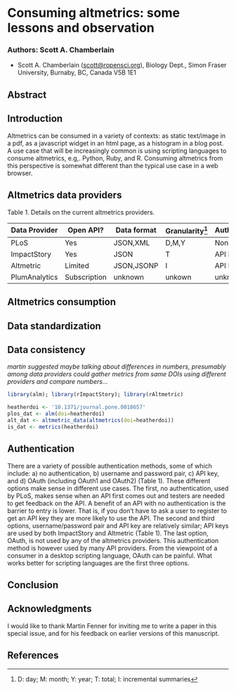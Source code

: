 # Consuming altmetrics: some lessons and observation

### Authors: Scott A. Chamberlain

+ Scott A. Chamberlain ([scott@ropensci.org](mailto:scott@ropensci.org)), Biology Dept., Simon Fraser University, Burnaby, BC, Canada V5B 1E1

Abstract
--------


Introduction
--------

Altmetrics can be consumed in a variety of contexts: as static text/image in a pdf, as a javascript widget in an html page, as a histogram in a blog post. A use case that will be increasingly common is using scripting languages to consume altmetrics, e.g,. Python, Ruby, and R. Consuming altmetrics from this perspective is somewhat different than the typical use case in a web browser. 

Altmetrics data providers
--------

Table 1. Details on the current altmetrics providers.

Data Provider | Open API?    | Data format  | Granularity[^1] | Authentication
------------- | ----------   | ------------ | --------------  | --------------
PLoS          | Yes          | JSON,XML     | D,M,Y		  	  | None
ImpactStory   | Yes          | JSON			| T			  	  | API Key
Altmetric     | Limited      | JSON,JSONP	| I			  	  | API Key
PlumAnalytics | Subscription | unknown  	| unkown	  	  | unknown

[^1]: D: day; M: month; Y: year; T: total; I: incremental summaries

Altmetrics consumption
--------



Data standardization 
--------




Data consistency
--------

_martin suggested maybe talking about differences in numbers, presumably among data providers_
_could gather metrics from same DOIs using different providers and compare numbers..._

```r
library(alm); library(rImpactStory); library(rAltmetric)

heatherdoi <- '10.1371/journal.pone.0018657'
plos_dat <- alm(doi=heatherdoi)
alt_dat <- altmetric_data(altmetrics(doi=heatherdoi))
is_dat <- metrics(heatherdoi)
```



Authentication
--------

There are a variety of possible authentication methods, some of which include: a) no authentication, b) username and password pair, c) API key, and d) OAuth (including OAuth1 and OAuth2) (Table 1). These different options make sense in different use cases. The first, no authentication, used by PLoS, makes sense when an API first comes out and testers are needed to get feedback on the API. A benefit of an API with no authentication is the barrier to entry is lower. That is, if you don't have to ask a user to register to get an API key they are more likely to use the API. The second and third options, username/password pair and API key are relatively similar; API keys are used by both ImpactStory and Altmetric (Table 1). The last option, OAuth, is not used by any of the altmetrics providers. This authentication method is however used by many API providers. From the viewpoint of a consumer in a desktop scripting language, OAuth can be painful. What works better for scripting languages are the first three options.  

Conclusion
--------

Acknowledgments
--------

I would like to thank Martin Fenner for inviting me to write a paper in this special issue, and for his feedback on earlier versions of this manuscript.

References
--------